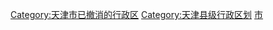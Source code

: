 [[Category:天津市已撤消的行政区|Category:天津市已撤消的行政区]]
[[Category:天津县级行政区划|Category:天津县级行政区划]]
[[Category:中国已撤消的县份|市]]